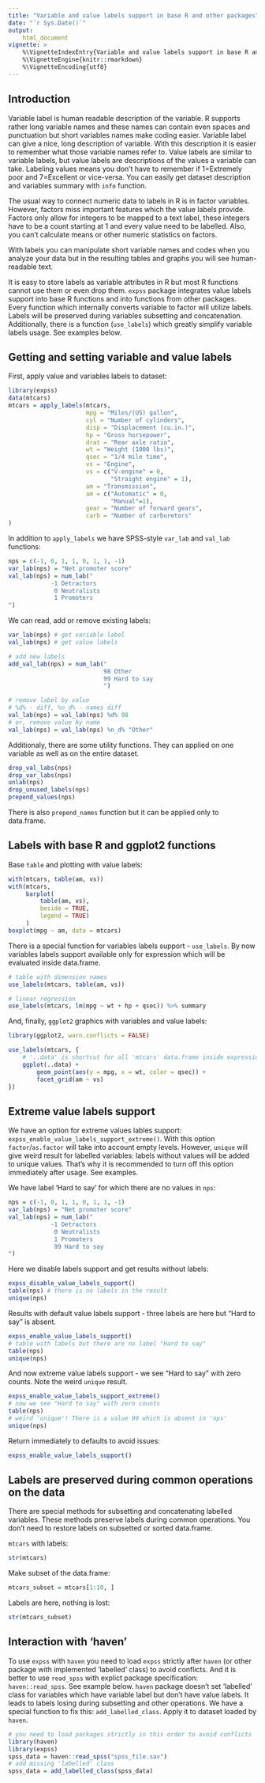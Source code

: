 ```yaml
---
title: "Variable and value labels support in base R and other packages"
date: "`r Sys.Date()`"
output: 
    html_document
vignette: >
    %\VignetteIndexEntry{Variable and value labels support in base R and other packages}
    %\VignetteEngine{knitr::rmarkdown}
    %\VignetteEncoding{utf8}
---
```


## Introduction

Variable label is human readable description of the variable. R supports rather long variable names and these names can contain even spaces and punctuation but short variables names make coding easier. Variable label can give a nice, long description of variable. With this description it is easier to remember what those variable names refer to.
Value labels are similar to variable labels, but value labels are descriptions of the values a variable can take. Labeling values means you don’t have to remember if 1=Extremely poor and 7=Excellent or vice-versa. You can easily get dataset description and variables summary with `info` function.

The usual way to connect numeric data to labels in R is in factor variables. However, factors miss important features which the value labels provide. Factors only allow for integers to be mapped to a text label, these integers have to be a count starting at 1 and every value need to be labelled. Also, you can’t calculate means or other numeric statistics on factors. 

With labels you can manipulate short variable names and codes when you analyze your data but in the resulting tables and graphs you will see human-readable text. 

It is easy to store labels as variable attributes in R but most R functions cannot use them or even drop them. `expss` package integrates value labels support into base R functions and into functions from other packages. Every function which internally converts variable to factor will utilize labels. Labels will be preserved during variables subsetting and concatenation. Additionally, there is a function (`use_labels`) which greatly simplify variable labels usage. See examples below.

## Getting and setting variable and value labels

First, apply value and variables labels to dataset:
```r
library(expss)
data(mtcars)
mtcars = apply_labels(mtcars,
                      mpg = "Miles/(US) gallon",
                      cyl = "Number of cylinders",
                      disp = "Displacement (cu.in.)",
                      hp = "Gross horsepower",
                      drat = "Rear axle ratio",
                      wt = "Weight (1000 lbs)",
                      qsec = "1/4 mile time",
                      vs = "Engine",
                      vs = c("V-engine" = 0,
                             "Straight engine" = 1),
                      am = "Transmission",
                      am = c("Automatic" = 0,
                             "Manual"=1),
                      gear = "Number of forward gears",
                      carb = "Number of carburetors"
)

```
In addition to `apply_labels` we have SPSS-style `var_lab` and `val_lab` functions:
```r
nps = c(-1, 0, 1, 1, 0, 1, 1, -1)
var_lab(nps) = "Net promoter score"
val_lab(nps) = num_lab("
            -1 Detractors
             0 Neutralists    
             1 Promoters    
")

```
We can read, add or remove existing labels:
```r
var_lab(nps) # get variable label
val_lab(nps) # get value labels

# add new labels
add_val_lab(nps) = num_lab("
                           98 Other    
                           99 Hard to say
                           ")

# remove label by value
# %d% - diff, %n_d% - names diff 
val_lab(nps) = val_lab(nps) %d% 98
# or, remove value by name
val_lab(nps) = val_lab(nps) %n_d% "Other"
```
Additionaly, there are some utility functions. They can applied on one variable as well as on the entire dataset.
```r
drop_val_labs(nps)
drop_var_labs(nps)
unlab(nps)
drop_unused_labels(nps)
prepend_values(nps)
```
There is also `prepend_names` function but it can be applied only to data.frame.

## Labels with base R and ggplot2 functions 

Base `table` and plotting with value labels:
```r
with(mtcars, table(am, vs))
with(mtcars, 
     barplot(
         table(am, vs), 
         beside = TRUE, 
         legend = TRUE)
     )
boxplot(mpg ~ am, data = mtcars)
```

There is a special function for variables labels support - `use_labels`. By now variables labels support available only for expression which will be evaluated inside data.frame.
```r
# table with dimension names
use_labels(mtcars, table(am, vs)) 

# linear regression
use_labels(mtcars, lm(mpg ~ wt + hp + qsec)) %>% summary
```

And, finally, `ggplot2` graphics with variables and value labels:
```r
library(ggplot2, warn.conflicts = FALSE)

use_labels(mtcars, {
    # '..data' is shortcut for all 'mtcars' data.frame inside expression 
    ggplot(..data) +
        geom_point(aes(y = mpg, x = wt, color = qsec)) +
        facet_grid(am ~ vs)
}) 
```

## Extreme value labels support

We have an option for extreme values lables support: `expss_enable_value_labels_support_extreme()`. With this option `factor`/`as.factor` will take into account empty levels. However, `unique` will give weird result for labelled variables: labels without values will be added to unique values. That's why it is recommended to turn off this option immediately after usage. See examples. 

We have label 'Hard to say' for which there are no values in `nps`:
```r
nps = c(-1, 0, 1, 1, 0, 1, 1, -1)
var_lab(nps) = "Net promoter score"
val_lab(nps) = num_lab("
            -1 Detractors
             0 Neutralists    
             1 Promoters
             99 Hard to say
")
```
Here we disable labels support and get results without labels:
```r
expss_disable_value_labels_support()
table(nps) # there is no labels in the result
unique(nps)
```
Results with default value labels support - three labels are here but "Hard to say" is absent.
```r
expss_enable_value_labels_support()
# table with labels but there are no label "Hard to say"
table(nps)
unique(nps)
```
And now extreme value labels support - we see "Hard to say" with zero counts. Note the weird `unique` result.
```r
expss_enable_value_labels_support_extreme()
# now we see "Hard to say" with zero counts
table(nps) 
# weird 'unique'! There is a value 99 which is absent in 'nps'
unique(nps) 

```
Return immediately to defaults to avoid issues:
```r
expss_enable_value_labels_support()
```

## Labels are preserved during common operations on the data

There are special methods for subsetting and concatenating labelled variables. These methods preserve labels during common operations. You don't need to restore labels on subsetted or sorted data.frame. 

`mtcars` with labels:
```r
str(mtcars)
```
Make subset of the data.frame:
```r
mtcars_subset = mtcars[1:10, ]
```
Labels are here, nothing is lost:
```r
str(mtcars_subset)
```

## Interaction with 'haven'

To use `expss` with `haven` you need to load `expss` strictly after `haven` (or other package with implemented 'labelled' class) to avoid conflicts. And it is better to use `read_spss` with explict package specification: `haven::read_spss`. See example below. 
`haven` package doesn't set 'labelled' class for variables which have variable label but don't have value labels. It leads to labels losing during subsetting and other operations. We have a special function to fix this: `add_labelled_class`. Apply it to dataset loaded by `haven`.

```r
# you need to load packages strictly in this order to avoid conflicts
library(haven)
library(expss)
spss_data = haven::read_spss("spss_file.sav")
# add missing 'labelled' class
spss_data = add_labelled_class(spss_data) 
```